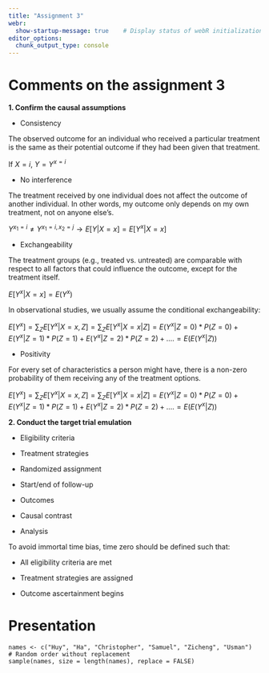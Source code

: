 ```yaml
---
title: "Assignment 3"
webr:  
  show-startup-message: true    # Display status of webR initialization
editor_options: 
  chunk_output_type: console
---
```


# Comments on the assignment 3

**1. Confirm the causal assumptions**

* Consistency

The observed outcome for an individual who received a particular treatment is the same as their potential outcome if they had been given that treatment.

If $X = i$, $Y=Y^{x=i}$

* No interference

The treatment received by one individual does not affect the outcome of another individual. In other words, my outcome only depends on my own treatment, not on anyone else's. 

$Y^{x_1=i} \neq Y^{x_1=i,x_2=j} \rightarrow E[Y|{X=x}]=E[Y^{x}|{X=x}]$

* Exchangeability

The treatment groups (e.g., treated vs. untreated) are comparable with respect to all factors that could influence the outcome, except for the treatment itself.

$E[Y^{x}|{X=x}]=E(Y^{x})$

In observational studies, we usually assume the conditional exchangeability:

$E[Y^{x}]=\sum_Z E[Y^{x}|{X=x,Z}]=\sum_Z E[Y^{x}|{X=x|Z}]=E(Y^x|Z=0)*P(Z=0)+E(Y^x|Z=1)*P(Z=1)+E(Y^x|Z=2)*P(Z=2)+....=E(E(Y^{x}|Z))$

* Positivity

For every set of characteristics a person might have, there is a non-zero probability of them receiving any of the treatment options.

$E[Y^{x}]=\sum_Z E[Y^{x}|{X=x,Z}]=\sum_Z E[Y^{x}|{X=x|Z}]=E(Y^x|Z=0)*P(Z=0)+E(Y^x|Z=1)*P(Z=1)+E(Y^x|Z=2)*P(Z=2)+....=E(E(Y^{x}|Z))$

**2. Conduct the target trial emulation**

* Eligibility criteria

* Treatment strategies

* Randomized assignment

* Start/end of follow-up

* Outcomes

* Causal contrast

* Analysis

To avoid immortal time bias, time zero should be defined such that:

* All eligibility criteria are met

* Treatment strategies are assigned

* Outcome ascertainment begins

# Presentation

```webr
names <- c("Huy", "Ha", "Christopher", "Samuel", "Zicheng", "Usman")
# Random order without replacement
sample(names, size = length(names), replace = FALSE)
```

